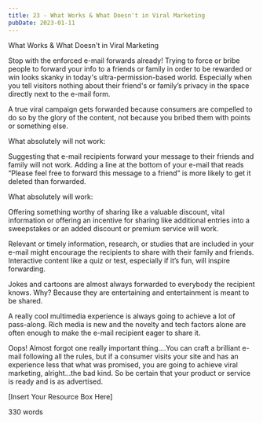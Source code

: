 ```yaml
---
title: 23 - What Works & What Doesn't in Viral Marketing
pubDate: 2023-01-11
---
```


What Works & What Doesn't in Viral Marketing


Stop with the enforced e-mail forwards already! Trying to force or bribe people to forward your info to a friends or family in order to be rewarded or win looks skanky in today's ultra-permission-based world. Especially when you tell visitors nothing about their friend's or family’s privacy in the space directly next to the e-mail form. 

A true viral campaign gets forwarded because consumers are compelled to do so by the glory of the content, not because you bribed them with points or something else. 

What absolutely will not work:

Suggesting that e-mail recipients forward your message to their friends and family will not work. Adding a line at the bottom of your e-mail that reads “Please feel free to forward this message to a friend” is more likely to get it deleted than forwarded. 

What absolutely will work: 

Offering something worthy of sharing like a valuable discount, vital information or offering an incentive for sharing like additional entries into a sweepstakes or an added discount or premium service will work. 

Relevant or timely information, research, or studies that are included in your e-mail might encourage the recipients to share with their family and friends. Interactive content like a quiz or test, especially if it’s fun, will inspire forwarding.

Jokes and cartoons are almost always forwarded to everybody the recipient knows.  Why?  Because they are entertaining and entertainment is meant to be shared.

A really cool multimedia experience is always going to achieve a lot of pass-along. Rich media is new and the novelty and tech factors alone are often enough to make the e-mail recipient eager to share it.

Oops!  Almost forgot one really important thing….You can craft a brilliant e-mail following all the rules, but if a consumer visits your site and has an experience less that what was promised, you are going to achieve viral marketing, alright…the bad kind.  So be certain that your product or service is ready and is as advertised.

[Insert Your Resource Box Here]

330 words